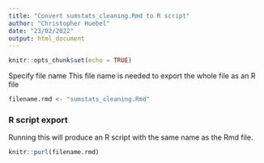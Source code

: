 ```yaml
---
title: "Convert sumstats_cleaning.Rmd to R script"
author: "Christopher Huebel"
date: "23/02/2022"
output: html_document
---
```


```r
knitr::opts_chunk$set(echo = TRUE)
```

Specify file name
This file name is needed to export the whole file as an R file
```r
filename.rmd <- "sumstats_cleaning.Rmd"
```

### R script export
Running this will produce an R script with the same name as the Rmd file.
```r
knitr::purl(filename.rmd)
```
